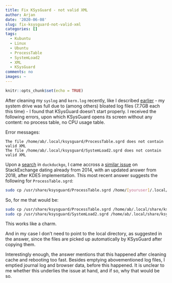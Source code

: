 ```yaml
---
title: Fix KSysGuard - not valid XML
author: Arjan
date: '2020-06-08'
slug: fix-ksysguard-not-valid-xml
categories: []
tags:
  - Kubuntu
  - Linux
  - Ubuntu
  - ProcessTable
  - SystemLoad2
  - XML
  - KSysGuard
comments: no
images: ~
---
```


```r
knitr::opts_chunk$set(echo = TRUE)
```

After cleaning my `syslog` and `kern.log` recently, like I described [earlier](https://tinyspheresof.netlify.app/2020/05/17/cleaning-up-my-kubuntu-os/) - my system drive was full due to (among others) bloated log files (7.7GB each this time) - I found that KSysGuard doesn't start properly. I received the following errors, upon which KSysGuard opens its screen without any content: no process table, no CPU usage table.  

Error messages:  

    The file /home/ab/.local/ksysguard/ProcessTable.sgrd does not contain valid XML
    The file /home/ab/.local/ksysguard/SystemLoad2.sgrd does not contain valid XML

Upon a [search](https://duckduckgo.com/?q=ksysguard+ProcessTable.sgrd+does+not+contain+valid+XML+ubuntu) in `duckduckgo`, I came accross a [similar issue](https://askubuntu.com/questions/543750/ksysguard-give-error-the-file-home-mahesh-kde-share-apps-ksysguard-processtabl) on StackExchange dating already from 2014, with an updated answer from 2018, after KDE5 implementation. This most recent answer suggests the following for `ProcessTable.sgrd`:  
```bash
sudo cp /usr/share/ksysguard/ProcessTable.sgrd /home/[youruser]/.local/share/ksysguard/ProcessTable.sgrd
```

So, for me that would be:  
```bash
sudo cp /usr/share/ksysguard/ProcessTable.sgrd /home/ab/.local/share/ksysguard/ProcessTable.sgrd
sudo cp /usr/share/ksysguard/SystemLoad2.sgrd /home/ab/.local/share/ksysguard/SystemLoad2.sgrd
```

This works like a charm.  

And in my case I don't need to point to the local directory, as suggested in the answer, since the files are picked up automatically by KSysGuard after copying them.  

Interestingly enough, the answer mentions that this happened after cleaning cache and rebooting too fast. Besides emptying abovementioned log files, I emptied journal log and browser data, before this happened. It is unclear to me whether this underlies the issue at hand, and if so, why that would be so.  